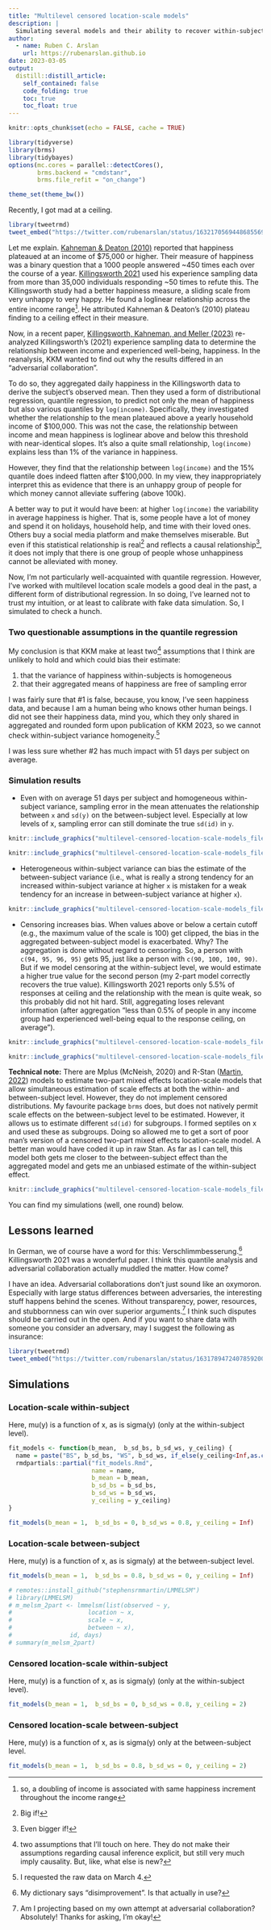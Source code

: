 ```yaml
---
title: "Multilevel censored location-scale models"
description: |
  Simulating several models and their ability to recover within-subject and between-subject effects on scale
author:
  - name: Ruben C. Arslan
    url: https://rubenarslan.github.io
date: 2023-03-05
output:
  distill::distill_article:
    self_contained: false
    code_folding: true
    toc: true
    toc_float: true
---
```


```r
knitr::opts_chunk$set(echo = FALSE, cache = TRUE)
```

```r
library(tidyverse)
library(brms)
library(tidybayes)
options(mc.cores = parallel::detectCores(),
        brms.backend = "cmdstanr",
        brms.file_refit = "on_change")

theme_set(theme_bw())
```

Recently, I got mad at a ceiling.


```r
library(tweetrmd)
tweet_embed("https://twitter.com/rubenarslan/status/1632170569448685569")
```

Let me explain. [Kahneman & Deaton (2010)](https://pnas.org/doi/full/10.1073/pnas.1011492107) reported that happiness plateaued at an income of $75,000 or higher. Their measure of happiness was a binary question that a 1000 people answered ~450 times each over the course of a year. [Killingsworth 2021](https://pnas.org/doi/full/10.1073/pnas.2016976118) used his experience sampling data from more than 35,000 individuals responding ~50 times to refute this. The Killingsworth study had a better happiness measure, a sliding scale from very unhappy to very happy. He found a loglinear relationship across the entire income range^[so, a doubling of income is associated with same happiness increment throughout the income range]. He attributed Kahneman & Deaton's (2010) plateau finding to a ceiling effect in their measure. 

Now, in a recent paper, [Killingsworth, Kahneman, and Meller (2023)](https://www.pnas.org/doi/10.1073/pnas.2208661120) re-analyzed Killingsworth's (2021) experience sampling data to determine the relationship between income and experienced well-being, happiness. In the reanalysis, KKM wanted to find out why the results differed in an "adversarial collaboration". 

To do so, they aggregated daily happiness in the Killingsworth data to derive the subject's observed mean. Then they used a form of distributional regression, quantile regression, to predict not only the mean of happiness but also various quantiles by `log(income)`. Specifically, they investigated whether the relationship to the mean plateaued above a yearly household income of $100,000. This was not the case, the relationship between income and mean happiness is loglinear above and below this threshold with near-identical slopes. It's also a quite small relationship, `log(income)` explains less than 1% of the variance in happiness.

However, they find that the relationship between `log(income)` and the 15% quantile does indeed flatten after $100,000. In my view, they inappropriately interpret this as evidence that there is an unhappy group of people for which money cannot alleviate suffering (above 100k).

A better way to put it would have been: at higher `log(income)` the variability in average happiness is higher. That is, some people have a lot of money and spend it on holidays, household help, and time with their loved ones. Others buy a social media platform and make themselves miserable. But even if this statistical relationship is real^[Big if!] and reflects a causal relationship^[Even bigger if!], it does not imply that there is one group of people whose unhappiness cannot be alleviated with money.

Now, I'm not particularly well-acquainted with quantile regression. However, I've worked with multilevel location scale models a good deal in the past, a different form of distributional regression. In so doing, I've learned not to trust my intuition, or at least to calibrate with fake data simulation. So, I simulated to check a hunch.


### Two questionable assumptions in the quantile regression
My conclusion is that KKM make at least two^[two assumptions that I'll touch on here. They do not make their assumptions regarding causal inference explicit, but still very much imply causality. But, like, what else is new?] assumptions that I think are unlikely to hold and which could bias their estimate:

1. that the variance of happiness within-subjects is homogeneous
2. that their aggregated means of happiness are free of sampling error

I was fairly sure that #1 is false, because, you know, I've seen happiness data, and because I am a human being who knows other human beings. I did not see their happiness data, mind you, which they only shared in aggregated and rounded form upon publication of KKM 2023, so we cannot check within-subject variance homogeneity.^[I requested the raw data on March 4.]

I was less sure whether #2 has much impact with 51 days per subject on average. 

### Simulation results

- Even with on average 51 days per subject and homogeneous within-subject variance, sampling error in the mean attenuates the relationship between `x` and `sd(y)` on the between-subject level. Especially at low levels of x, sampling error can still dominate the true `sd(id)` in `y`.

```r
knitr::include_graphics("multilevel-censored-location-scale-models_files/figure-html5/BS_0_8_WS_0__rmdpartial-28-1.png")
```

```r
knitr::include_graphics("multilevel-censored-location-scale-models_files/figure-html5/BS_0_8_WS_0__rmdpartial-30-1.png")
```


- Heterogeneous within-subject variance can bias the estimate of the between-subject variance (i.e., what is really a strong tendency for an increased within-subject variance at higher `x` is mistaken for a weak tendency for an increase in between-subject variance at higher `x`).

```r
knitr::include_graphics("multilevel-censored-location-scale-models_files/figure-html5/BS_0_WS_0_8_rmdpartial-16-1.png")
```

- Censoring increases bias. When values above or below a certain cutoff (e.g., the maximum value of the scale is 100) get clipped, the bias in the aggregated between-subject model is exacerbated. Why? The aggregation is done without regard to censoring. So, a person with `c(94, 95, 96, 95)` gets 95, just like a person with `c(90, 100, 100, 90)`. But if we model censoring at the within-subject level, we would estimate a higher true value for the second person (my 2-part model correctly recovers the true value). Killingsworth 2021 reports only 5.5% of responses at ceiling and the relationship with the mean is quite weak, so this probably did not hit hard. Still, aggregating loses relevant information (after aggregation "less than 0.5% of people in any income group had experienced well-being equal to the response ceiling, on average").


```r
knitr::include_graphics("multilevel-censored-location-scale-models_files/figure-html5/BS_0_8_WS_0_2_rmdpartial-48-1.png")
```

```r
knitr::include_graphics("multilevel-censored-location-scale-models_files/figure-html5/BS_0_WS_0_8_2_rmdpartial-39-1.png")
```

<!-- - Not a concern for KKM, but for one of my projects: at 51 days per person, there's minimal bias from between-subject to within-subject (i.e. mistaking a between-subject increase in scale for a within-subject increase in scale). At smaller ns this can happen, but it's not much. The bias occurs because the means are estimated to lie on a normal distribution with a constant standard deviation across `x`. -->


__Technical note:__ There are Mplus (McNeish, 2020) and R-Stan ([Martin, 2022](https://cran.r-project.org/web/packages/LMMELSM/index.html)) models to estimate two-part mixed effects location-scale models that allow simultaneous estimation of scale effects at both the within- and between-subject level. However, they do not implement censored distributions. My favourite package `brms` does, but does not natively permit scale effects on the between-subject level to be estimated. However, it allows us to estimate different `sd(id)` for subgroups. I formed septiles on x and used these as subgroups. Doing so allowed me to get a sort of poor man's version of a censored two-part mixed effects location-scale model. A better man would have coded it up in raw Stan. As far as I can tell, this model both gets me closer to the between-subject effect than the aggregated model and gets me an unbiased estimate of the within-subject effect.


```r
knitr::include_graphics("multilevel-censored-location-scale-models_files/figure-html5/BS_0_8_WS_0_2_rmdpartial-49-1.png")
```

You can find my simulations (well, one round) below.

## Lessons learned
In German, we of course have a word for this: Verschlimmbesserung.^[My dictionary says "disimprovement". Is that actually in use?] Killingsworth 2021 was a wonderful paper. I think this quantile analysis and adversarial collaboration actually muddled the matter. How come?

I have an idea. Adversarial collaborations don't just sound like an oxymoron. Especially with large status differences between adversaries, the interesting stuff happens behind the scenes. Without transparency, power, resources, and stubbornness can win over superior arguments.^[Am I projecting based on my own attempt at adversarial collaboration? Absolutely! Thanks for asking, I'm okay!] I think such disputes should be carried out in the open. And if you want to share data with someone you consider an adversary, may I suggest the following as insurance:


```r
library(tweetrmd)
tweet_embed("https://twitter.com/rubenarslan/status/1631789472407859200")
```

<!-- <details><summary>Simulations</summary> -->

## Simulations

### Location-scale within-subject
Here, mu(y) is a function of x, as is sigma(y) (only at the within-subject level).

```r
fit_models <- function(b_mean,  b_sd_bs, b_sd_ws, y_ceiling) {
  name = paste("BS", b_sd_bs, "WS", b_sd_ws, if_else(y_ceiling<Inf,as.character(y_ceiling),""))
  rmdpartials::partial("fit_models.Rmd", 
                       name = name,
                       b_mean = b_mean,  
                       b_sd_bs = b_sd_bs, 
                       b_sd_ws = b_sd_ws, 
                       y_ceiling = y_ceiling)
}
```

```r
fit_models(b_mean = 1,  b_sd_bs = 0, b_sd_ws = 0.8, y_ceiling = Inf)
```


### Location-scale between-subject
Here, mu(y) is a function of x, as is sigma(y) at the between-subject level.


```r
fit_models(b_mean = 1,  b_sd_bs = 0.8, b_sd_ws = 0, y_ceiling = Inf)
```


```r
# remotes::install_github("stephensrmmartin/LMMELSM")
# library(LMMELSM)
# m_melsm_2part <- lmmelsm(list(observed ~ y,
#                     location ~ x,
#                     scale ~ x,
#                     between ~ x),
#                id, days)
# summary(m_melsm_2part)
```

### Censored location-scale within-subject
Here, mu(y) is a function of x, as is sigma(y) (only at the within-subject level).

```r
fit_models(b_mean = 1,  b_sd_bs = 0, b_sd_ws = 0.8, y_ceiling = 2)
```

### Censored location-scale between-subject
Here, mu(y) is a function of x, as is sigma(y) only at the between-subject level.

```r
fit_models(b_mean = 1,  b_sd_bs = 0.8, b_sd_ws = 0, y_ceiling = 2)
```


<!-- </details> -->
